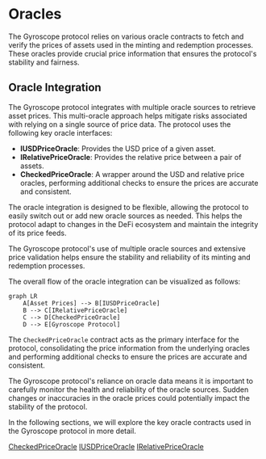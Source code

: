 
# Oracles

The Gyroscope protocol relies on various oracle contracts to fetch and verify the prices of assets used in the minting and redemption processes. These oracles provide crucial price information that ensures the protocol's stability and fairness.

## Oracle Integration

The Gyroscope protocol integrates with multiple oracle sources to retrieve asset prices. This multi-oracle approach helps mitigate risks associated with relying on a single source of price data. The protocol uses the following key oracle interfaces:

- **IUSDPriceOracle**: Provides the USD price of a given asset.
- **IRelativePriceOracle**: Provides the relative price between a pair of assets.
- **CheckedPriceOracle**: A wrapper around the USD and relative price oracles, performing additional checks to ensure the prices are accurate and consistent.

The oracle integration is designed to be flexible, allowing the protocol to easily switch out or add new oracle sources as needed. This helps the protocol adapt to changes in the DeFi ecosystem and maintain the integrity of its price feeds.

<Callout type="info">
The Gyroscope protocol's use of multiple oracle sources and extensive price validation helps ensure the stability and reliability of its minting and redemption processes.
</Callout>

The overall flow of the oracle integration can be visualized as follows:

```mermaid
graph LR
    A[Asset Prices] --> B[IUSDPriceOracle]
    B --> C[IRelativePriceOracle]
    C --> D[CheckedPriceOracle]
    D --> E[Gyroscope Protocol]
```

The `CheckedPriceOracle` contract acts as the primary interface for the protocol, consolidating the price information from the underlying oracles and performing additional checks to ensure the prices are accurate and consistent.

<Callout type="warning">
The Gyroscope protocol's reliance on oracle data means it is important to carefully monitor the health and reliability of the oracle sources. Sudden changes or inaccuracies in the oracle prices could potentially impact the stability of the protocol.
</Callout>

In the following sections, we will explore the key oracle contracts used in the Gyroscope protocol in more detail.

[CheckedPriceOracle](/oracles/checked-price-oracle)
[IUSDPriceOracle](/oracles/iusd-price-oracle)
[IRelativePriceOracle](/oracles/irelative-price-oracle)